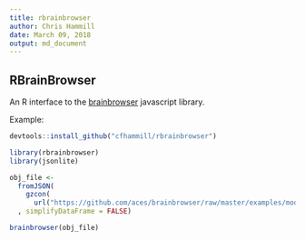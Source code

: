 ```yaml
---
title: rbrainbrowser
author: Chris Hammill
date: March 09, 2018
output: md_document
---
```


## RBrainBrowser

An R interface to the [brainbrowser](https://github.com/aces/brainbrowser) javascript library.

Example:

```r
devtools::install_github("cfhammill/rbrainbrowser")
```

```r
library(rbrainbrowser)
library(jsonlite)
```


```r
obj_file <-
  fromJSON(
    gzcon(
      url("https://github.com/aces/brainbrowser/raw/master/examples/models/dbs-vat.json.gz"))
  , simplifyDataFrame = FALSE)

brainbrowser(obj_file)
```
